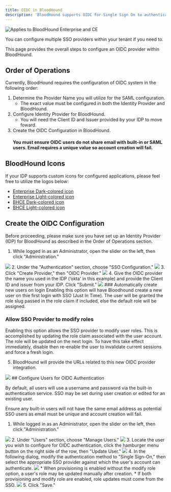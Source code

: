 ---
title: OIDC in BloodHound
description: 'BloodHound supports OIDC for Single Sign On to authenticate users to your tenant environment.'
---
<img noZoom src="/assets/enterprise-AND-community-edition-pill-tag.svg" alt="Applies to BloodHound Enterprise and CE"/>

You can configure multiple SSO providers within your tenant if you need to.

This page provides the overall steps to configure an OIDC provider within BloodHound.

## Order of Operations

Currently, BloodHound requires the configuration of OIDC system in the following order:

1.  Determine the Provider Name you will utilize for the SAML configuration.
    * The exact value must be configured in both the Identity Provider and BloodHound.
2.  Configure Identity Provider for BloodHound.
    * You will need the Client ID and Issuer provided by your IDP to move foward.
3.  Create the OIDC Configuration in BloodHound.
    #### You must ensure OIDC users do not share email with built-in or SAML users. Email requires a unique value so account creation will fail.

## BloodHound Icons

If your IDP supports custom icons for configured applications, please feel free to utilize the logos below:

* [Enterprise Dark-colored icon](https://raw.githubusercontent.com/SpecterOps/BloodHound-docs/main/docs/logo/BHE_PurpleField.png)
* [Enterprise Light-colored icon](https://raw.githubusercontent.com/SpecterOps/BloodHound-docs/main/docs/logo/BHE_WhiteField.png)
* [BHCE Dark-colored icon](https://raw.githubusercontent.com/SpecterOps/BloodHound-docs/main/docs/logo/BHCE_RedField.png)
* [BHCE Light-colored icon](https://raw.githubusercontent.com/SpecterOps/BloodHound-docs/main/docs/logo/BHCE_WhiteField.png)

## Create the OIDC Configuration

Before proceeding, please make sure you have set up an Identity Provider (IDP) for BloodHound as described in the Order of Operations section.

1.  While logged in as an Administrator, open the slider on the left, then click "Administration."
<Frame>
  <img src="/images/sso/select_administration.png"/>
</Frame>
2.  Under the "Authentication" section, choose "SSO Configuration."
<Frame>
  <img src="/images/sso/select_sso.png"/>
</Frame>
3.  Click "Create Provider," then "OIDC Provider."
<Frame>
  <img src="/images/sso/create_provider.png"/>
</Frame>
4.  Give the OIDC provider the name you used in the IDP (‘okta' in this example) and provide the Client ID and issuer from your IDP. Click "Submit."
<Frame>
  <img src="/images/sso/oidc_config.png"/>
</Frame>
### Automatically create new users on login
Enabling this option will have Bloodhound create a new user on thie first login with SSO (Just In Time). The user will be granted the role slug passed in the role claim if included, else the default role will be assigned.

### Allow SSO Provider to modify roles
Enabling this option allows the SSO provider to modify user roles. This is accomplished by updating the role claim associated with the user account. The role will be updated on the next login. 
To have this take effect immediately, disable then re-enable the user to invalidate current sessions and force a fresh login.

5. BloodHound will provide the URLs related to this new OIDC provider integration.
<Frame>
  <img src="/images/sso/oidc_details.png"/>
</Frame>
## Configure Users for OIDC Authentication

By default, all users will use a username and password via the built-in authentication service. SSO may be set during user creation or edited for an existing user. 

Ensure any built-in users will not have the same email address as potential SSO users as email must be unique and account creation will fail.

1.  While logged in as an Administrator, open the slider on the left, then click "Administration."
<Frame>
  <img src="/images/sso/select_administration.png"/>
</Frame>
2.  Under "Users" section, choose "Manage Users."
<Frame>
  <img src="/images/sso/select_manage_users.png"/>
</Frame>
3.  Locate the user you wish to configure for OIDC authentication, click the hamburger menu button on the right side of the row, then "Update User."
<Frame>
  <img src="/images/sso/user_hamburger.png"/>
</Frame>
4.  In the following dialog, modify the authentication method to "Single Sign-On," then select the appropriate SSO provider against which the user's account can authenticate.
<Frame>
  <img src="/images/sso/update_user_no_provision.png"/>
</Frame>
  * When provisioning is enabled without the modify role option, a user's role may be updated manually after creation.
  * If both provisioning and modify role are enabled, role updates must come from the SSO.
<Frame>
  <img src="/images/sso/update_user_with_provision.png"/>
</Frame>
5.  Click "Save."
